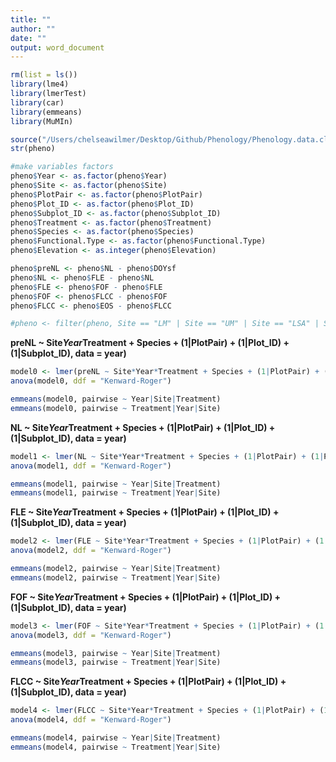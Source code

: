 ```yaml
---
title: ""
author: ""
date: ""
output: word_document
---
```


```r
rm(list = ls())
library(lme4)
library(lmerTest)
library(car)
library(emmeans)
library(MuMIn)

source("/Users/chelseawilmer/Desktop/Github/Phenology/Phenology.data.cleanup.R")
str(pheno)

#make variables factors
pheno$Year <- as.factor(pheno$Year)
pheno$Site <- as.factor(pheno$Site)
pheno$PlotPair <- as.factor(pheno$PlotPair)
pheno$Plot_ID <- as.factor(pheno$Plot_ID)
pheno$Subplot_ID <- as.factor(pheno$Subplot_ID)
pheno$Treatment <- as.factor(pheno$Treatment)
pheno$Species <- as.factor(pheno$Species)
pheno$Functional.Type <- as.factor(pheno$Functional.Type)
pheno$Elevation <- as.integer(pheno$Elevation)

pheno$preNL <- pheno$NL - pheno$DOYsf
pheno$NL <- pheno$FLE - pheno$NL
pheno$FLE <- pheno$FOF - pheno$FLE
pheno$FOF <- pheno$FLCC - pheno$FOF
pheno$FLCC <- pheno$EOS - pheno$FLCC

#pheno <- filter(pheno, Site == "LM" | Site == "UM" | Site == "LSA" | Site == "USA")
```

**preNL ~ Site*Year*Treatment + Species + (1|PlotPair) + (1|Plot_ID) + (1|Subplot_ID), data = year)**
```r
model0 <- lmer(preNL ~ Site*Year*Treatment + Species + (1|PlotPair) + (1|Plot_ID) + (1|Subplot_ID), data = pheno)
anova(model0, ddf = "Kenward-Roger")

emmeans(model0, pairwise ~ Year|Site|Treatment)
emmeans(model0, pairwise ~ Treatment|Year|Site)
```

**NL ~ Site*Year*Treatment + Species + (1|PlotPair) + (1|Plot_ID) + (1|Subplot_ID), data = year)**
```r
model1 <- lmer(NL ~ Site*Year*Treatment + Species + (1|PlotPair) + (1|Plot_ID) + (1|Subplot_ID), data = pheno)
anova(model1, ddf = "Kenward-Roger")

emmeans(model1, pairwise ~ Year|Site|Treatment)
emmeans(model1, pairwise ~ Treatment|Year|Site)
```

**FLE ~ Site*Year*Treatment + Species + (1|PlotPair) + (1|Plot_ID) + (1|Subplot_ID), data = year)**
```r
model2 <- lmer(FLE ~ Site*Year*Treatment + Species + (1|PlotPair) + (1|Plot_ID) + (1|Subplot_ID), data = pheno)
anova(model2, ddf = "Kenward-Roger")

emmeans(model2, pairwise ~ Year|Site|Treatment)
emmeans(model2, pairwise ~ Treatment|Year|Site)
```

**FOF ~ Site*Year*Treatment + Species + (1|PlotPair) + (1|Plot_ID) + (1|Subplot_ID), data = year)**
```r
model3 <- lmer(FOF ~ Site*Year*Treatment + Species + (1|PlotPair) + (1|Plot_ID) + (1|Subplot_ID), data = pheno)
anova(model3, ddf = "Kenward-Roger")

emmeans(model3, pairwise ~ Year|Site|Treatment)
emmeans(model3, pairwise ~ Treatment|Year|Site)

```

**FLCC ~ Site*Year*Treatment + Species + (1|PlotPair) + (1|Plot_ID) + (1|Subplot_ID), data = year)**
```r
model4 <- lmer(FLCC ~ Site*Year*Treatment + Species + (1|PlotPair) + (1|Plot_ID) + (1|Subplot_ID), data = pheno)
anova(model4, ddf = "Kenward-Roger")

emmeans(model4, pairwise ~ Year|Site|Treatment)
emmeans(model4, pairwise ~ Treatment|Year|Site)

```

```r

```

```r

```

